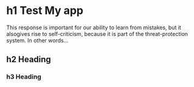 # h1 Test My app

This response is important for our ability to learn from mistakes, but it alsogives rise to self-criticism, because it is part of the threat-protection system. In other words…

## h2 Heading

### h3 Heading